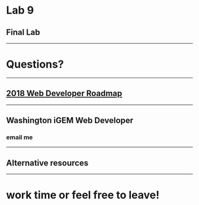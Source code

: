 

# Lab 9

## Final Lab

---

# Questions?

---

## [2018 Web Developer Roadmap](https://codeburst.io/the-2018-web-developer-roadmap-826b1b806e8d)

---

## Washington iGEM Web Developer

### email me

---

## Alternative resources

---

# work time or feel free to leave!
